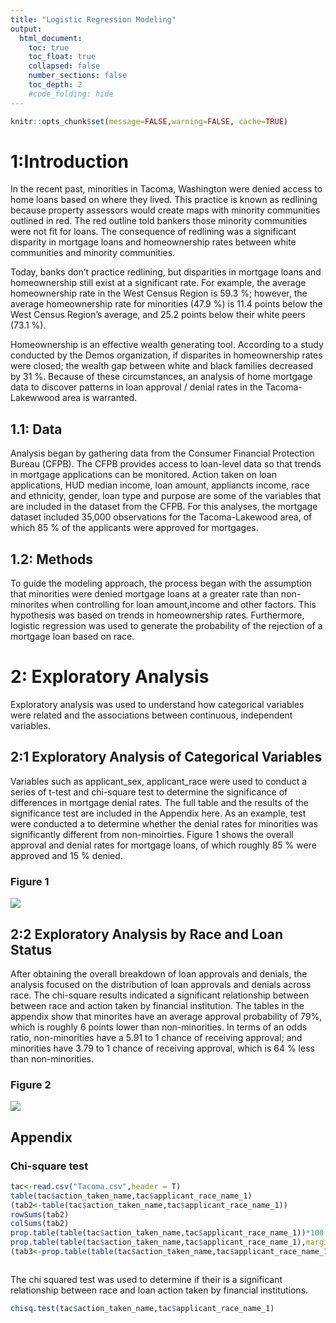 ```yaml
---
title: "Logistic Regression Modeling"
output:
  html_document:
    toc: true
    toc_float: true
    collapsed: false
    number_sections: false
    toc_depth: 2
    #code_folding: hide
---
```


```r
knitr::opts_chunk$set(message=FALSE,warning=FALSE, cache=TRUE)
```


# 1:Introduction
In the recent past, minorities in Tacoma, Washington were denied access to home loans based on where they lived. This practice is known as redlining because property assessors would create maps with minority communities outlined in red. The red outline told bankers those minority communities were not fit for loans. The consequence of redlining was a significant disparity in mortgage loans and homeownership rates between white communities and minority communities.

Today, banks don’t practice redlining, but disparities in mortgage loans and homeownership still exist at a significant rate. For example, the average homeownership rate in the West Census Region is 59.3 %; however, the average homeownership rate for minorities (47.9 %) is 11.4 points below the West Census Region's average, and 25.2 points below their white peers (73.1 %).

Homeownership is an effective wealth generating tool. According to a study conducted by the Demos organization, if disparites in homeownership rates were closed; the wealth gap between white and black families decreased by 31 %. Because of these circumstances, an analysis of home mortgage data to discover patterns in loan approval / denial rates in the Tacoma-Lakewwood area is warranted.


## 1.1: Data
Analysis began by gathering data from the Consumer Financial Protection Bureau (CFPB). The CFPB provides access to loan-level data so that trends in mortgage applications can be monitored. Action taken on loan applications, HUD median income, loan amount, appliancts income, race and ethnicity, gender, loan type and purpose are some of the variables that are included in the dataset from the CFPB. For this analyses, the mortgage dataset included 35,000 observations for the Tacoma-Lakewood area, of which 85 % of the applicants were approved for mortgages. 

## 1.2: Methods
To guide the modeling approach, the process began with the assumption that minorities were denied mortgage loans at a greater rate than non-minorites when controlling for loan amount,income and other factors. This hypothesis was based on trends in homeownership rates. Furthermore, logistic regression was used to generate the probability of the rejection of a mortgage loan based on race.

# 2: Exploratory Analysis
Exploratory analysis was used to understand how categorical variables were related and the associations between continuous, independent variables.

## 2:1 Exploratory Analysis of Categorical Variables

Variables such as applicant_sex, applicant_race were used to conduct a series of t-test and chi-square test to determine the significance of differences in mortgage denial rates. The full table and the results of the significance test are included in the Appendix here. As an example, test were conducted a to determine whether the denial rates for minorities was significantly different from non-minoirties. Figure 1 shows the overall approval and denial rates for mortgage loans, of which roughly 85 % were approved and 15 % denied.

### Figure 1
![](images/Rplot2.png)




## 2:2 Exploratory Analysis by Race and Loan Status
After obtaining the overall breakdown of loan approvals and denials, the analysis focused on the distribution of loan approvals and denials across race. The chi-square results indicated a significant relationship between between race and action taken by financial institution. The tables in the appendix show that minorites have an average approval probability of 79%, which is roughly 6 points lower than non-minorities. In terms of an odds ratio, non-minorities have a 5.91 to 1 chance of receiving approval; and minorities have 3.79 to 1 chance of receiving approval, which is 64 % less than non-minorities.

### Figure 2
![](images/Rplot4_race.png)


## Appendix
### Chi-square test
```r
tac<-read.csv("Tacoma.csv",header = T)
table(tac$action_taken_name,tac$applicant_race_name_1)
(tab2<-table(tac$action_taken_name,tac$applicant_race_name_1))
rowSums(tab2)
colSums(tab2)
prop.table(table(tac$action_taken_name,tac$applicant_race_name_1))*100
prop.table(table(tac$action_taken_name,tac$applicant_race_name_1),margin = 2)*100
(tab3<-prop.table(table(tac$action_taken_name,tac$applicant_race_name_1),margin = 2)*100)



```
The chi squared test was used to determine if their is a significant relationship between race and loan action taken by financial institutions.
```r
chisq.test(tac$action_taken_name,tac$applicant_race_name_1)
```











